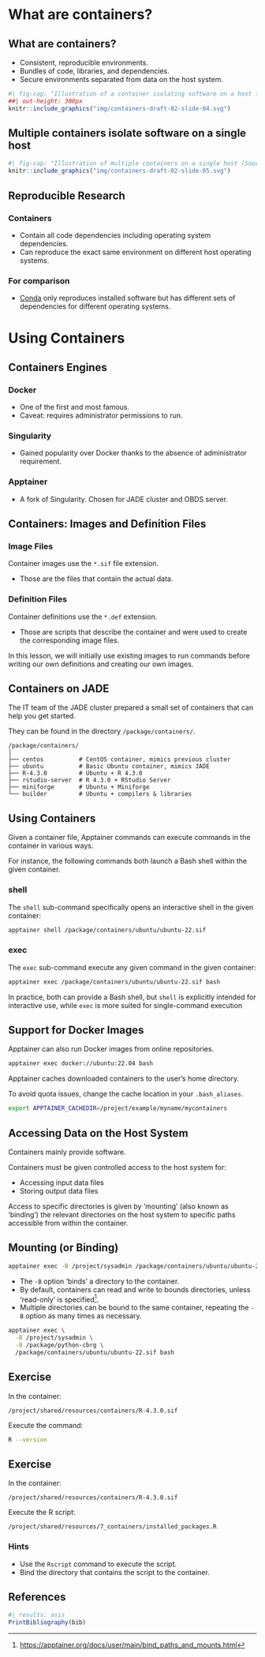 # What are containers?

## What are containers?

- Consistent, reproducible environments.
- Bundles of code, libraries, and dependencies.
- Secure environments separated from data on the host system.

```r
#| fig-cap: "Illustration of a container isolating software on a host (Source: Kevin Rue)."
##| out-height: 300px
knitr::include_graphics("img/containers-draft-02-slide-04.svg")
```

## Multiple containers isolate software on a single host

```r
#| fig-cap: "Illustration of multiple containers on a single host (Source: Kevin Rue)."
knitr::include_graphics("img/containers-draft-02-slide-05.svg")
```

## Reproducible Research

### Containers

- Contain all code dependencies including operating system dependencies.
- Can reproduce the exact same environment on different host operating systems.

### For comparison

- [Conda](https://anaconda.org/anaconda/conda) only reproduces installed software
  but has different sets of dependencies for different operating systems.

# Using Containers

## Containers Engines

### Docker

- One of the first and most famous.
- Caveat: requires administrator permissions to run.

### Singularity

- Gained popularity over Docker thanks to the absence of administrator requirement.

### Apptainer

- A fork of Singularity.
  Chosen for JADE cluster and OBDS server.

## Containers: Images and Definition Files

### Image Files

Container images use the `*.sif` file extension.

- Those are the files that contain the actual data.

### Definition Files

Container definitions use the `*.def` extension.

- Those are scripts that describe the container and were used to create the corresponding image files.

::: {.callout-note}
In this lesson, we will initially use existing images to run commands before writing our own definitions and creating our own images.
:::

## Containers on JADE

The IT team of the JADE cluster prepared a small set of containers that can help you get started.

They can be found in the directory `/package/containers/`.

```
/package/containers/
│
├── centos          # CentOS container, mimics previous cluster
├── ubuntu          # Basic Ubuntu container, mimics JADE
├── R-4.3.0         # Ubuntu + R 4.3.0
├── rstudio-server  # R 4.3.0 + RStudio Server
├── miniforge       # Ubuntu + Miniforge
└── builder         # Ubuntu + compilers & libraries
```

## Using Containers

Given a container file, Apptainer commands can execute commands in the container in various ways.

For instance, the following commands both launch a Bash shell within the given container.

### shell

The `shell` sub-command specifically opens an interactive shell in the given container:

```bash
apptainer shell /package/containers/ubuntu/ubuntu-22.sif
```

### exec

The `exec` sub-command execute any given command in the given container:

```bash
apptainer exec /package/containers/ubuntu/ubuntu-22.sif bash
```

::: {.callout-note}
In practice, both can provide a Bash shell, but `shell` is explicitly intended for interactive use, while `exec` is more suited for single-command execution
:::

## Support for Docker Images

Apptainer can also run Docker images from online repositories.

```bash
apptainer exec docker://ubuntu:22.04 bash
```

Apptainer caches downloaded containers to the user’s home directory.

To avoid quota issues, change the cache location in your `.bash_aliases`.

```bash
export APPTAINER_CACHEDIR=/project/example/myname/mycontainers
```

## Accessing Data on the Host System

Containers mainly provide software.

Containers must be given controlled access to the host system for:

- Accessing input data files
- Storing output data files

Access to specific directories is given by 'mounting' (also known as 'binding') the relevant directories on the host system to specific paths accessible from within the container.

## Mounting (or Binding)

```bash
apptainer exec -B /project/sysadmin /package/containers/ubuntu/ubuntu-22.sif bash 
```

- The `-B` option 'binds' a directory to the container.
- By default, containers can read and write to bounds directories,
  unless ‘read-only’ is specified^[<https://apptainer.org/docs/user/main/bind_paths_and_mounts.html>].
- Multiple directories can be bound to the same container, repeating the `-B` option as many times as necessary.

```bash
apptainer exec \
  -B /project/sysadmin \
  -B /package/python-cbrg \
  /package/containers/ubuntu/ubuntu-22.sif bash 
```

## Exercise

In the container:

```
/project/shared/resources/containers/R-4.3.0.sif
```

Execute the command:

```bash
R --version
```

## Exercise

In the container: 

```
/project/shared/resources/containers/R-4.3.0.sif
```

Execute the R script:

```
/project/shared/resources/7_containers/installed_packages.R
```

### Hints

- Use the `Rscript` command to execute the script.
- Bind the directory that contains the script to the container.

## References

```r
#| results: asis
PrintBibliography(bib)
```

